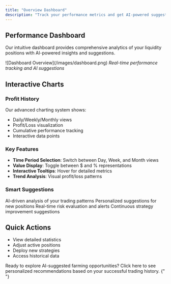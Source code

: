 ```yaml
---
title: "Overview Dashboard"
description: "Track your performance metrics and get AI-powered suggestions"
---
```


## Performance Dashboard

Our intuitive dashboard provides comprehensive analytics of your liquidity positions with AI-powered insights and suggestions.

<Frame>
  ![Dashboard Overview](/images/dashboard.png)
  <em>Real-time performance tracking and AI suggestions</em>
</Frame>

## Interactive Charts

### Profit History

Our advanced charting system shows:

- Daily/Weekly/Monthly views
- Profit/Loss visualization
- Cumulative performance tracking
- Interactive data points

### Key Features

- **Time Period Selection**: Switch between Day, Week, and Month views
- **Value Display**: Toggle between $ and % representations
- **Interactive Tooltips**: Hover for detailed metrics
- **Trend Analysis**: Visual profit/loss patterns

### Smart Suggestions

<CardGroup cols={2}>
  <Card title="Performance Analysis" icon="chart-mixed">
    AI-driven analysis of your trading patterns
  </Card>
  <Card title="Opportunity Finder" icon="lightbulb">
    Personalized suggestions for new positions
  </Card>
  <Card title="Risk Assessment" icon="shield-check">
    Real-time risk evaluation and alerts
  </Card>
  <Card title="Strategy Optimization" icon="gears">
    Continuous strategy improvement suggestions
  </Card>
</CardGroup>

## Quick Actions

- View detailed statistics
- Adjust active positions
- Deploy new strategies
- Access historical data

<Card title="Explore Opportunities" icon="compass">
  Ready to explore AI-suggested farming opportunities? Click here to see
  personalized recommendations based on your successful trading history.
</Card>{" "}
